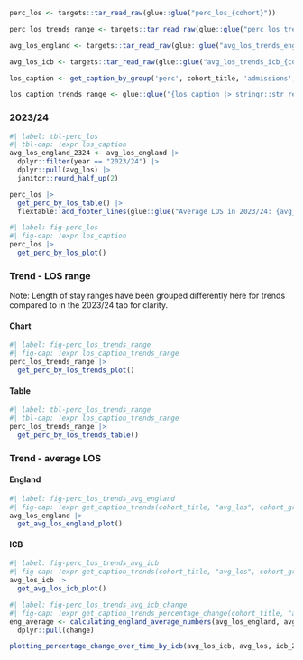 ```r
perc_los <- targets::tar_read_raw(glue::glue("perc_los_{cohort}"))

perc_los_trends_range <- targets::tar_read_raw(glue::glue("perc_los_trends_{cohort}"))

avg_los_england <- targets::tar_read_raw(glue::glue("avg_los_trends_england_{cohort}"))

avg_los_icb <- targets::tar_read_raw(glue::glue("avg_los_trends_icb_{cohort}"))
```

```r
los_caption <- get_caption_by_group('perc', cohort_title, 'admissions', 'los', treatment_type)

los_caption_trends_range <- glue::glue("{los_caption |> stringr::str_remove('in 2023/24 ') |> stringr::str_replace('range.', 'range')} over time.")
```

:::panel-tabset

### 2023/24

```r
#| label: tbl-perc_los
#| tbl-cap: !expr los_caption
avg_los_england_2324 <- avg_los_england |>
  dplyr::filter(year == "2023/24") |>
  dplyr::pull(avg_los) |>
  janitor::round_half_up(2)

perc_los |>
  get_perc_by_los_table() |>
  flextable::add_footer_lines(glue::glue("Average LOS in 2023/24: {avg_los_england_2324} days"))
```

```r
#| label: fig-perc_los
#| fig-cap: !expr los_caption
perc_los |>
  get_perc_by_los_plot()
```

### Trend - LOS range

Note: Length of stay ranges have been grouped differently here for trends compared to in the 2023/24 tab for clarity.

::: panel-tabset

#### Chart
```r
#| label: fig-perc_los_trends_range
#| fig-cap: !expr los_caption_trends_range
perc_los_trends_range |>
  get_perc_by_los_trends_plot()
```

#### Table
```r
#| label: tbl-perc_los_trends_range
#| tbl-cap: !expr los_caption_trends_range
perc_los_trends_range |>
  get_perc_by_los_trends_table()
```

:::

### Trend - average LOS

::: panel-tabset

#### England
```r
#| label: fig-perc_los_trends_avg_england
#| fig-cap: !expr get_caption_trends(cohort_title, "avg_los", cohort_group, "admissions", "england")
avg_los_england |>
  get_avg_los_england_plot()
```

#### ICB
```r
#| label: fig-perc_los_trends_avg_icb
#| fig-cap: !expr get_caption_trends(cohort_title, "avg_los", cohort_group, "admissions", "icb")
avg_los_icb |>
  get_avg_los_icb_plot()
```

```r
#| label: fig-perc_los_trends_avg_icb_change
#| fig-cap: !expr get_caption_trends_percentage_change(cohort_title, "avg_los", cohort_group, "admissions") 
eng_average <- calculating_england_average_numbers(avg_los_england, avg_los) |>
  dplyr::pull(change)

plotting_percentage_change_over_time_by_icb(avg_los_icb, avg_los, icb_2024_name, eng_average)
```

:::

:::